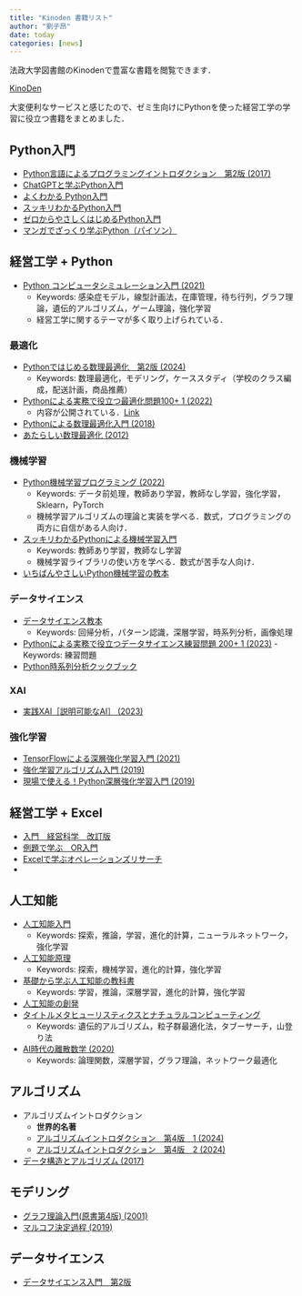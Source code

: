 ```yaml
---
title: "Kinoden 書籍リスト"
author: "劉子昂"
date: today
categories: [news]
---
```


法政大学図書館のKinodenで豊富な書籍を閲覧できます．

[KinoDen](https://kinoden.kinokuniya.co.jp/hosei_u/)

大変便利なサービスと感じたので、ゼミ生向けにPythonを使った経営工学の学習に役立つ書籍をまとめました．

## Python入門

- [Python言語によるプログラミングイントロダクション　第2版 (2017)](https://kinoden.kinokuniya.co.jp/hosei_u/bookdetail/p/KP00012323)
- [ChatGPTと学ぶPython入門](https://kinoden.kinokuniya.co.jp/hosei_u/bookdetail/p/KP00101216)
- [よくわかる Python入門](https://kinoden.kinokuniya.co.jp/hosei_u/bookdetail/p/KP00070311)
- [スッキリわかるPython入門](https://kinoden.kinokuniya.co.jp/hosei_u/bookdetail/p/KP00020952)
- [ゼロからやさしくはじめるPython入門](https://kinoden.kinokuniya.co.jp/hosei_u/bookdetail/p/KP00074160)
- [マンガでざっくり学ぶPython（パイソン）](https://kinoden.kinokuniya.co.jp/hosei_u/bookdetail/p/KP00036441)

## 経営工学 + Python

- [Python コンピュータシミュレーション入門 (2021)](https://kinoden.kinokuniya.co.jp/hosei_u/bookdetail/p/KP00045049)
  - Keywords: 感染症モデル，線型計画法，在庫管理，待ち行列，グラフ理論，遺伝的アルゴリズム，ゲーム理論，強化学習
  - 経営工学に関するテーマが多く取り上げられている．

### 最適化

- [Pythonではじめる数理最適化　第2版 (2024)](https://kinoden.kinokuniya.co.jp/hosei_u/bookdetail/p/KP00096408)
  - Keywords: 数理最適化，モデリング，ケーススタディ（学校のクラス編成，配送計画，商品推薦）
- [Pythonによる実務で役立つ最適化問題100+ 1 (2022)](https://kinoden.kinokuniya.co.jp/hosei_u/bookdetail/p/KP00075057)
  - 内容が公開されている．[Link](https://scmopt.github.io/opt100/)
- [Pythonによる数理最適化入門 (2018)](https://kinoden.kinokuniya.co.jp/hosei_u/bookdetail/p/KP00019214)
- [あたらしい数理最適化 (2012)](https://kinoden.kinokuniya.co.jp/hosei_u/bookdetail/p/KP00012255)

### 機械学習

- [Python機械学習プログラミング (2022)](https://kinoden.kinokuniya.co.jp/hosei_u/bookdetail/p/KP00074705)
  - Keywords: データ前処理，教師あり学習，教師なし学習，強化学習，Sklearn，PyTorch
  - 機械学習アルゴリズムの理論と実装を学べる．数式，プログラミングの両方に自信がある人向け．
- [スッキリわかるPythonによる機械学習入門](https://kinoden.kinokuniya.co.jp/hosei_u/bookdetail/p/KP00033550)
  - Keywords: 教師あり学習，教師なし学習
  - 機械学習ライブラリの使い方を学べる．数式が苦手な人向け．
- [いちばんやさしいPython機械学習の教本](https://kinoden.kinokuniya.co.jp/hosei_u/bookdetail/p/KP00020950)

### データサイエンス

- [データサイエンス教本](https://kinoden.kinokuniya.co.jp/hosei_u/bookdetail/p/KP00024399)
  - Keywords: 回帰分析，パターン認識，深層学習，時系列分析，画像処理
- [Pythonによる実務で役立つデータサイエンス練習問題 200+ 1 (2023)](https://kinoden.kinokuniya.co.jp/hosei_u/bookdetail/p/KP00080843)
  -　Keywords: 練習問題
- [Python時系列分析クックブック](https://kinoden.kinokuniya.co.jp/hosei_u/bookdetail/p/KP00086661)

### XAI

- [実践XAI［説明可能なAI］ (2023)](https://kinoden.kinokuniya.co.jp/hosei_u/bookdetail/p/KP00081538)

### 強化学習

- [TensorFlowによる深層強化学習入門 (2021)](https://kinoden.kinokuniya.co.jp/hosei_u/bookdetail/p/KP00041820)
- [強化学習アルゴリズム入門 (2019)](https://kinoden.kinokuniya.co.jp/hosei_u/bookdetail/p/KP00024416)
- [現場で使える！Python深層強化学習入門 (2019)](https://kinoden.kinokuniya.co.jp/hosei_u/bookdetail/p/KP00034524)

## 経営工学 + Excel

- [入門　経営科学　改訂版](https://kinoden.kinokuniya.co.jp/hosei_u/bookdetail/p/KP00009061)
- [例題で学ぶ　OR入門](https://kinoden.kinokuniya.co.jp/hosei_u/bookdetail/p/KP00026069)
- [Excelで学ぶオペレーションズリサーチ](https://kinoden.kinokuniya.co.jp/hosei_u/bookdetail/p/KP00012267)
- 


## 人工知能

- [人工知能入門](https://kinoden.kinokuniya.co.jp/hosei_u/bookdetail/p/KP00041467)
  - Keywords: 探索，推論，学習，進化的計算，ニューラルネットワーク，強化学習
- [人工知能原理](https://kinoden.kinokuniya.co.jp/hosei_u/bookdetail/p/KP00026096)
  - Keywords: 探索，機械学習，進化的計算，強化学習
- [基礎から学ぶ人工知能の教科書](https://kinoden.kinokuniya.co.jp/hosei_u/bookdetail/p/KP00031488)
  - Keywords: 学習，推論，深層学習，進化的計算，強化学習
- [人工知能の創発](https://kinoden.kinokuniya.co.jp/hosei_u/bookdetail/p/KP00011749)
- [タイトルメタヒューリスティクスとナチュラルコンピューティング](https://kinoden.kinokuniya.co.jp/hosei_u/bookdetail/p/KP00008641)
  - Keywords: 遺伝的アルゴリズム，粒子群最適化法，タブーサーチ，山登り法
- [AI時代の離散数学 (2020)](https://kinoden.kinokuniya.co.jp/hosei_u/bookdetail/p/KP00032062)
  - Keywords: 論理関数，深層学習，グラフ理論，ネットワーク最適化

## アルゴリズム

- アルゴリズムイントロダクション
  - **世界的名著**
  - [アルゴリズムイントロダクション　第4版　1 (2024)](https://kinoden.kinokuniya.co.jp/hosei_u/bookdetail/p/KP00087879)
  - [アルゴリズムイントロダクション　第4版　2 (2024)](https://kinoden.kinokuniya.co.jp/hosei_u/bookdetail/p/KP00080844)
- [データ構造とアルゴリズム (2017)](https://kinoden.kinokuniya.co.jp/hosei_u/bookdetail/p/KP00026089)

## モデリング

- [グラフ理論入門(原書第4版) (2001)](https://kinoden.kinokuniya.co.jp/hosei_u/bookdetail/p/KP00016566)
- [マルコフ決定過程 (2019)](https://kinoden.kinokuniya.co.jp/hosei_u/bookdetail/p/KP00034289)


## データサイエンス
- [データサイエンス入門　第2版](https://kinoden.kinokuniya.co.jp/hosei_u/bookdetail/p/KP00047543)


